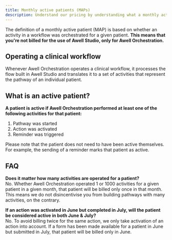 ```yaml
---
title: Monthly active patients (MAPs)
description: Understand our pricing by understanding what a monthly active patient is
---
```


The definition of a monthly active patient (MAP) is based on whether an activity in a workflow was orchestrated for a given patient. **This means that you're not billed for the use of Awell Studio, only for Awell Orchestration.**

## Operating a clinical workflow

Whenever Awell Orchestration operates a clinical workflow, it processes the flow built in Awell Studio and translates it to a set of activities that represent the pathway of an individual patient.

## What is an active patient?

**A patient is active if Awell Orchestration performed at least one of the following activities for that patient:**

1. Pathway was started
2. Action was activated
3. Reminder was triggered

Please note that the patient does not need to have been active themselves. For example, the sending of a reminder marks that patient as active.

## FAQ

**Does it matter how many activities are operated for a patient?**<br/>
No. Whether Awell Orchestration operated 1 or 1000 activities for a given patient in a given month, that patient will be billed only once in that month. This means we do not disincentivise you from building pathways with many activities, on the contrary.

**If an action was activated in June but completed in July, will the patient be considered active in both June & July?**<br/>
No. To avoid billing twice for the same action, we only take activation of an action into account. If a form has been made available for a patient in June but submitted in July, that patient will be billed only in June.
